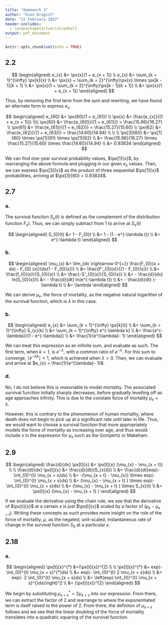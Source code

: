```yaml
---
title: "Homework 3"
author: "Evan Dragich"
date: "22 February 2022"
header-includes:
  - \usepackage{actuarialsymbol}
output: pdf_document
---
```


```r
knitr::opts_chunk$set(echo = TRUE)
```

## 2.2

$$
\begin{aligned}
e_{x} &= \px{x}(1 + e_{x + 1}) \\
e_{x} &= \sum_{k = 1}^{\infty} \px[k]{x} \\
&= \px{x} + \sum_{k = 2}^{\infty}\px{x} \times \px[k - 1]{k + 1} \\
&= \px{x}(1 + \sum_{k = 2}^{\infty}\px[k - 1]{k + 1}) \\
&= \px{x}(1 + e_{x + 1})
\end{aligned}
$$

Thus, by removing the first term from the sum and rewriting, we have found an alternate form to express $e_{x}$.

$$
\begin{aligned}
e_{60} &= \px{60}(1 + e_{61}) \\ 
\px{x} &= \frac{e_{x}}{(1 + e_{x + 1})} \\\\
\px{60} &= \frac{e_{60}}{(1 + e_{61})} = \frac{15.96}{16.27} \\
\px{61} &= \frac{e_{61}}{(1 + e_{62})} = \frac{15.27}{15.60} \\
\px{62} &= \frac{e_{62}}{(1 + e_{63})} = \frac{14.60}{14.94} \\ \\ \\
\px[3]{60} &= \px[1]{60} \times \px[1]{61} \times \px[1]{62} \\
&= \frac{15.96}{16.27} \times \frac{15.27}{15.60} \times \frac{14.60}{14.94} \\ 
&= 0.93834
\end{aligned}
$$

We can find one-year survival probability values, $\px[1]{x}$, by rearranging the above formula and plugging in our given $e_{x}$ values. Then, we can express $\px[3]{x}$ as the product of three sequential $\px[1]{x}$ probabilities, arriving at $\px[3]{60} = 0.93834$.

## 2.7

### a.

The survival function $S_{x}(t)$ is defined as the complement of the distribution function $F_{x}t$. Thus, we can simply subtract from 1 to arrive at  $S_{x}(t)$

$$
\begin{aligned}
S_{0}(t) &= 1 - F_{0}t \\
&= 1 - (1 - e^{-\lambda t}) \\
&= e^{-\lambda t}
\end{aligned}
$$

### b.

$$
\begin{aligned}
\mu_{x} &= \lim_{dx \rightarrow 0^{+}} \frac{F_{0}(x + dx) - F_{0} (x)}{dx(1 - F_{0}(x))} \\
&= \frac{F'_{0}(x)}{(1 - F_{0}(x))} \\
&= \frac{f_{0}(x)}{S_{0}(x)} \\
&= \frac{-S'_{0}(x)}{S_{0}(x)} \\
&= - \frac{d}{dx} ln(S_{0}(x))\\
&= - \frac{d}{dt} ln(e^{-\lambda t}) \\
&= - \frac{d}{dt} (- \lambda t) \\
&= \lambda
\end{aligned}
$$

We can derive $\mu_{x}$, the force of mortality, as the negative natural logarithm of the survival function, which is $\lambda$ in this case.

### b.

$$
\begin{aligned}
e_{x} &= \sum_{k = 1}^{\infty} \px[k]{t} \\
&= \sum_{k = 1}^{\infty} S_{x}(k) \\
&= \sum_{k = 1}^{\infty} e^{-\lambda k} \\
&= \frac{e^{-\lambda}}{1 - e^{-\lambda}} \\
&= \frac{1}{e^{\lambda}- 1} 
\end{aligned}
$$

We can treat this expression as an infinite sum, and evaluate as such. The first term, when $k = 1$, is $e^{-\lambda}$, with a common ratio of $e^{-\lambda}$. For this sum to converge, $\mid e^{-\lambda k}\mid < 1$, which is achieved when $\lambda > 0$. Then, we can evaluate and arrive at $e_{x} = \frac{1}{e^{\lambda}- 1}$.

### d.

No, I do not believe this is reasonable to model mortality. The associated survival function initially sharply decreases, before gradually levelling off as age approaches infinity. This is due to the constate force of mortality $\mu_{x} = \lambda$.

However, this is contrary to the phenomenon of human mortality, where death does not begin to pick up at a significant rate until later in life. Thus, we would want to choose a survival function that more appropriately models the force of mortality as increasing over age, and thus would include $x$ in the expression for $\mu_{x}$ such as the Gompertz or Makeham.



## 2.9

$$
\begin{aligned}
\frac{d}{dx} \px[t]{x} &= \px[t]{x} (\mu_{x} - \mu_{x + t}) \\ \\
\frac{d}{dx} \px[t]{x} &=  \frac{d}{dt}(S_{x}(t)) \\
&= \frac{d}{dt}exp(- \int_{0}^{t} \mu_{x + s}ds) \\
&= -(\mu_{x + t} - \mu_{x}) \times exp(- \int_{0}^{t} \mu_{x + s}ds) \\
&= (\mu_{x} - \mu_{x + t} ) \times exp(- \int_{0}^{t} \mu_{x + s}ds) \\
&= (\mu_{x} - \mu_{x + t} ) \times S_{x}(t) \\
&= \px[t]{x} (\mu_{x} - \mu_{x + t} )
\end{aligned}
$$

If we evaluate the derivative using the chain rule, we see that the derivative of $\px[t]{x}$ at a certain $x$ is just $\px[t]{x}$ scaled by a factor of $(\mu_{x} - \mu_{x + t} )$. Writing these concepts as such provides more insight on the role of the force of mortality, $\mu$, as the negated, unit-scaled, instantaneous rate of change in the survival function $S_{0}$ at a particular $x$.

## 2.18

### a.

$$
\begin{aligned}
\px[t]{x}^{*}  &=(\px[t]{x})^{2} \\ \\
\px[t]{x}^{*}  &= exp(- \int_{0}^{t} \mu_{x + s}^{*}ds) \\
&= exp(- \int_{0}^{t} 2 \mu_{x + s}ds) \\
&= exp(- 2 \int_{0}^{t} \mu_{x + s}ds) \\
&= \left(exp(-\int_{0}^{t} \mu_{x + s}^{}ds)\right)^2 \\
&= (\px[t]{x})^{2}
\end{aligned}
$$

We begin by substituting $\mu_{x + s}^{*} = 2 \mu_{x + s}$ into our expression. From there, we can extract the factor of 2 and rearrange to where the exponentiated term is itself raised to the power of 2. From there, the definiton of $\mu_{x + s}$ follows and we see that the linear doubling of the force of mortality translates into a quadratic squaring of the survival function.